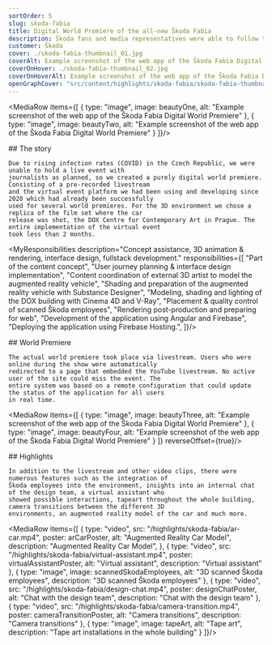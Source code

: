 ```yaml
---
sortOrder: 5
slug: skoda-fabia
title: Digital World Premiere of the all-new Škoda Fabia
description: Škoda fans and media representatives were able to follow the world premiere of the new Škoda Fabia on the Internet at skoda-virtual-event.com. Live and worldwide. Previously to the actual event, guests were able to move around our virtual event freely and discover fascinating details about the Škoda Fabias success story.
customer: Škoda
cover: ./skoda-fabia-thumbnail_01.jpg
coverAlt: Example screenshot of the web app of the Škoda Fabia Digital World Premiere
coverOnHover: ./skoda-fabia-thumbnail_02.jpg
coverOnHoverAlt: Example screenshot of the web app of the Škoda Fabia Digital World Premiere
openGraphCover: "src/content/highlights/skoda-fabia/skoda-fabia-thumbnail_01.jpg"
---
```



<MediaRow items={[
    {
        type: "image",
        image: beautyOne,
        alt: "Example screenshot of the web app of the Škoda Fabia Digital World Premiere"
    },
    {
        type: "image",
        image: beautyTwo,
        alt: "Example screenshot of the web app of the Škoda Fabia Digital World Premiere"
    }
]}/>

<Prose variant="highlight" additionalClasses="max-w-prose mx-auto">
    ## The story

    Due to rising infection rates (COVID) in the Czech Republic, we were unable to hold a live event with
    journalists as planned, so we created a purely digital world premiere. Consisting of a pre-recorded livestream
    and the virtual event platform we had been using and developing since 2020 which had already been successfully
    used for several world premieres. For the 3D environment we chose a replica of the film set where the car
    release was shot, the DOX Centre for Contemporary Art in Prague. The entire implementation of the virtual event
    took less than 2 months.
</Prose>

<VideoPlayer client:visible
             src="https://res.cloudinary.com/dobsizufr/video/upload/v1674769362/mvlanga.com/skoda-fabia-guided-tour.mp4"
             poster={guidedTourPoster}
             muted={false}
             alt="Guided Tour"/>

<MyResponsibilities description="Concept assistance, 3D animation & rendering, interface design, fullstack development."
                    responsibilities={[
                        "Part of the content concept",
                        "User journey planning & interface design implementation",
                        "Content coordination of external 3D artist to model the augmented reality vehicle",
                        "Shading and preparation of the augmented reality vehicle with Substance Designer",
                        "Modeling, shading and lighting of the DOX building with Cinema 4D and V-Ray",
                        "Placement & quality control of scanned Škoda employees",
                        "Rendering post-production and preparing for web",
                        "Development of the application using Angular and Firebase",
                        "Deploying the application using Firebase Hosting.",
                    ]}/>

<Prose variant="highlight" additionalClasses="max-w-prose mx-auto">
    ## World Premiere

    The actual world premiere took place via livestream. Users who were online during the show were automatically
    redirected to a page that embedded the YouTube livestream. No active user of the site could miss the event. The
    entire system was based on a remote configuration that could update the status of the application for all users
    in real time.
</Prose>

<MediaRow items={[
    {
        type: "image",
        image: beautyThree,
        alt: "Example screenshot of the web app of the Škoda Fabia Digital World Premiere"
    },
    {
        type: "image",
        image: beautyFour,
        alt: "Example screenshot of the web app of the Škoda Fabia Digital World Premiere"
    }
]} reverseOffset={true}/>

<Prose variant="highlight" additionalClasses="max-w-prose mx-auto">
    ## Highlights

    In addition to the livestream and other video clips, there were numerous features such as the integration of
    Škoda employees into the environment, insights into an internal chat of the design team, a virtual assistant who
    showed possible interactions, tapeart throughout the whole building, camera transitions between the different 3D
    environments, an augmented reality model of the car and much more.
</Prose>

<MediaRow items={[
    {
        type: "video",
        src: "/highlights/skoda-fabia/ar-car.mp4",
        poster: arCarPoster,
        alt: "Augmented Reality Car Model",
        description: "Augmented Reality Car Model",
    },
    {
        type: "video",
        src: "/highlights/skoda-fabia/virtual-assistant.mp4",
        poster: virtualAssistantPoster,
        alt: "Virtual assistant",
        description: "Virtual assistant"
    },
    {
        type: "image",
        image: scannedSkodaEmployees,
        alt: "3D scanned Škoda employees",
        description: "3D scanned Škoda employees"
    },
    {
        type: "video",
        src: "/highlights/skoda-fabia/design-chat.mp4",
        poster: designChatPoster,
        alt: "Chat with the design team",
        description: "Chat with the design team"
    },
    {
        type: "video",
        src: "/highlights/skoda-fabia/camera-transition.mp4",
        poster: cameraTransitionPoster,
        alt: "Camera transitions",
        description: "Camera transitions"
    },
    {
        type: "image",
        image: tapeArt,
        alt: "Tape art",
        description: "Tape art installations in the whole building"
    }
]}/>

<VideoPlayer client:visible
             src="https://res.cloudinary.com/dobsizufr/video/upload/v1674769734/mvlanga.com/skoda-fabia-run-through.mp4"
             poster={runthroughPoster} muted={false}
             alt="run through" description="Complete run through"/>